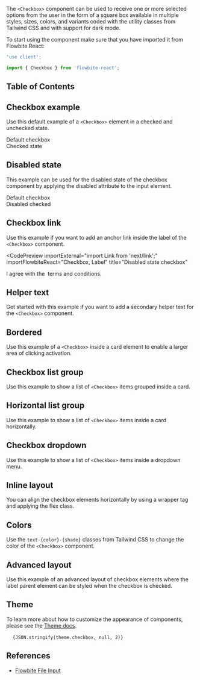 
The `<Checkbox>` component can be used to receive one or more selected options from the user in the form of a square box available in multiple styles, sizes, colors, and variants coded with the utility classes from Tailwind CSS and with support for dark mode.

To start using the component make sure that you have imported it from Flowbite React:

```jsx
'use client';

import { Checkbox } from 'flowbite-react';
```

## Table of Contents

## Checkbox example

Use this default example of a `<Checkbox>` element in a checked and unchecked state.

<CodePreview importFlowbiteReact="Checkbox, Label" title="Checkbox example">
  <div className="mb-4 flex items-center gap-2">
    <Checkbox id="default-checkbox" />
    <Label htmlFor="default-checkbox">Default checkbox</Label>
  </div>
  <div className="flex items-center gap-2">
    <Checkbox id="checked-state-checkbox" checked />
    <Label htmlFor="checked-state-checkbox">Checked state</Label>
  </div>
</CodePreview>

## Disabled state

This example can be used for the disabled state of the checkbox component by applying the disabled attribute to the input element.

<CodePreview importFlowbiteReact="Checkbox, Label" title="Disabled state checkbox">
  <div className="mb-4 flex items-center gap-2">
    <Checkbox id="disabled-checkbox" disabled />
    <Label htmlFor="disabled-checkbox">Default checkbox</Label>
  </div>
  <div className="flex items-center gap-2">
    <Checkbox id="disabled-checked-state-checkbox" disabled checked />
    <Label htmlFor="disabled-checked-state-checkbox">Disabled checked</Label>
  </div>
</CodePreview>

## Checkbox link

Use this example if you want to add an anchor link inside the label of the `<Checkbox>` component.

<CodePreview
  importExternal="import Link from 'next/link';"
  importFlowbiteReact="Checkbox, Label"
  title="Disabled state checkbox"
>
  <div className="flex items-center gap-2">
    <Checkbox id="agree" />
    <Label htmlFor="agree" className="flex">
      I agree with the&nbsp;
      <Link href="/forms" className="text-cyan-600 hover:underline dark:text-cyan-500">
        terms and conditions.
      </Link>
    </Label>
  </div>
</CodePreview>

## Helper text

Get started with this example if you want to add a secondary helper text for the `<Checkbox>` component.

## Bordered

Use this example of a `<Checkbox>` inside a card element to enable a larger area of clicking activation.

## Checkbox list group

Use this example to show a list of `<Checkbox>` items grouped inside a card.

## Horizontal list group

Use this example to show a list of `<Checkbox>` items inside a card horizontally.

## Checkbox dropdown

Use this example to show a list of `<Checkbox>` items inside a dropdown menu.

## Inline layout

You can align the checkbox elements horizontally by using a wrapper tag and applying the flex class.

## Colors

Use the `text-{color}-{shade}` classes from Tailwind CSS to change the color of the `<Checkbox>` component.

## Advanced layout

Use this example of an advanced layout of checkbox elements where the label parent element can be styled when the checkbox is checked.

## Theme

To learn more about how to customize the appearance of components, please see the [Theme docs](/docs/customize/theme).

<pre className="language-tsx">
  <code>{JSON.stringify(theme.checkbox, null, 2)}</code>
</pre>

## References

- [Flowbite File Input](https://flowbite.com/docs/forms/checkbox/)
